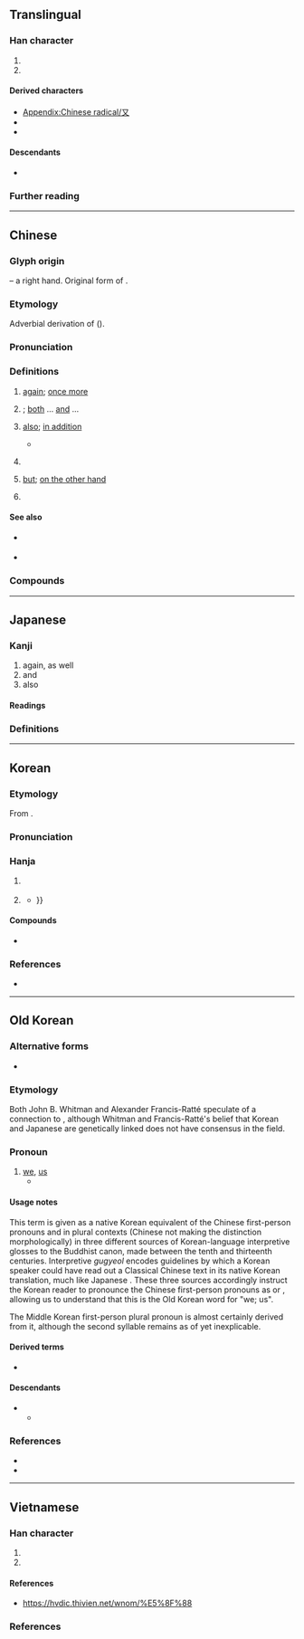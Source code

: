 {{also|ヌ|ﾇ|ㄡ|攵|文|𠬠}}
{{character info}}
{{character info|⼜}}
==Translingual==
{{stroke order|strokes=2}}
{{stroke order|type=animate}}

===Han character===
{{Han char|rn=29|rad=又|as=00|sn=2|four=17400,77400|canj=NK|ids=⿻㇇㇏}}

# {{mul-kangxi radical-def}}
# {{mul-shuowen radical-def|76}}

====Derived characters====
* [[Appendix:Chinese radical/又]]
* {{l|mul|[[叉]], [[仅]], [[叹]], [[𪢲]], [[奴]], [[𢎤]], [[𭠎]], [[汉]], [[𨸕]], [[𪱙]], [[权]], [[𤕭]], [[𪻍]], [[𤰖]], [[𥃫]], [[𥝐]], [[𣦼]], [[𥸩]], [[臤]], [[𮕧]], [[𧺉]], [[𬩴]], [[𮮃]], [[𨥁]], [[𩚄]], [[馭]]([[驭]]), [[𬴲]], [[𩵎]], [[𪎳]]}} <!-- Characters not found in [[Appendix:Chinese radical/又]] -->
* {{l|mul|[[殳]], [[𪠲]], [[㝊]], [[㞋]], [[𭙎]], [[𤆌]], [[𦫿]], [[𤴨]], [[𤼦]], [[𥤦]], [[𧆛]], [[隻]], [[𥆣]], [[𤔪]], [[𪗅]], [[雙]]}} <!-- Characters not found in [[Appendix:Chinese radical/又]] -->

====Descendants====
* {{l|cmn|ㄡ}} {{q|[[Zhuyin]] letter}}

===Further reading===
{{Han ref|kx=0164.430|dkj=03115|dj=0374.140|hdz=10390.010|uh=53C8}}

----

==Chinese==
{{zh-forms}}

===Glyph origin===
{{Han etym}}
{{liushu|p}} – a right hand. Original form of {{och-l|右|right}}.

===Etymology===
Adverbial derivation of {{och-l|有|to have; there is}} ({{zh-ref|Schuessler, 2007}}).

===Pronunciation===
{{zh-pron
|m=yòu
|dg=ю3
|c=jau6
|h=pfs=yu;gd=yu4
|md=êu
|mn=iū
|mn-t=iu7/iu6
|w=3hhieu
|mc=y
|oc=y
|ma=y
|cat=con,adv
}}

===Definitions===
{{zh-hanzi}}

# [[again]]; [[once more]]
#: {{zh-x|又 下雨 了！|It's raining '''again'''!}}
#: {{zh-x|想 了 又 想|to think and think; to deeply think about}}
#: {{zh-x|一次 又 一次 的 失敗|failure after failure}}
# {{n-g|Used to express the coexistence of several conditions or qualities}}; [[both]] ... [[and]] ...
#: {{zh-x|聰明 又 漂亮{liang}|smart and pretty}}
#: {{zh-x|我 又 餓 又 渴。|I am hungry and thirsty.}}
#: {{zh-x|我 又 想 去，又 不 想 去，該 怎麼 辦？}}
# [[also]]; [[in addition]]
#: {{zh-x|^達·^芬-奇 是 科學家，又 是 藝術家。|Leonardo da Vinci was a scientist '''also''' an artist.}}
#* {{zh-x|神 就 造 出 大 魚 和 水 中 所 滋生 各樣 有 生命 的 動物，各 從 其 類。又 造 出 各樣 飛鳥，各 從 其 類。神 看 著[着]{zhuó} 是 好{hǎo} 的。|And God created great whales, and every living creature that moveth, which the waters brought forth abundantly, after their kind, and every winged fowl after his kind: and God saw that it was good.|ref={{w2|zh|和合本|新標點和合本}} ([[w:Chinese Union Version|Chinese Union Version with New Punctuation]]), {{lang|zh|創世記}} (Genesis) 1:21}}
# {{n-g|Used between a whole number and a fraction}}
#: {{zh-x|四 小時 又 十 分鐘|four hours '''and''' ten minutes}}
#: {{zh-x|二 又 三 分 之 一|two '''and''' a third}}
# [[but]]; [[on the other hand]]
# {{n-g|Used in negative statements and rhetorical questions for emphasis}}
#: {{zh-x|下雨 又 有 什麼 關係{xi}？|What difference does the rain make?}}
#: {{zh-x|嗰 啲 嘢 又 唔係 我 做，關 我 咩 事 啫。|Why should I care about that! It's not like I did it.|C}}
#: {{zh-x|我 又 唔係 冇錢。|It's not like I'm broke.|C}}

====See also====
* {{sense|again}} {{zh-l|再}}
* {{q|Min Dong}} {{zh-l|復|bô}}

===Compounds===
{{zh-der|又好笑，又好氣|可又來|又是|又作馮婦|又說又笑|卻又|又要|又氣又急|又及|又驚又喜|又名|又當別論|又弱一個|又讀|又早|又急又氣|欲言又止|玄之又玄|日新又新|一又|三又|又且|又作別論|又生一秦|又紅又專|又道是|復又|損之又損|賠了夫人又折兵|少之又少|又試|又閣}}

{{zh-cat|Beginning}}

----

==Japanese==

===Kanji===
{{ja-kanji|grade=7|rs=又00}}

# again, as well
# and
# also

====Readings====
{{ja-readings
|goon=う
|kanon=ゆう<いう
|kun=また-
}}

===Definitions===
{{ja-kanjitab|また|yomi=k}}
{{ja-see|また}}

----

==Korean==

===Etymology===
From {{der|ko|ltc|-}} {{ltc-l|又}}.

{{collapse|
* {{hanja-dongguk|ᅌᅮᇢ〮|ngwúw}}
* {{hanja-sinjeung|우|wu}}
|Historical readings
|bg=#FFFFFF}}

===Pronunciation===
{{ko-hanja-pron|우|l=y}}

===Hanja===
{{ko-hanja-search}}
{{ko-hanja|또|우}}

# {{lb|ko|literary}} {{hanja form of|우|[[again]]}}
# {{lb|ko|literary}} {{hanja form of|우|[[and]]; [[also]]}}
#* {{quote-book|ko|year=1919|title={{w2|ko|s:3·1독립선언서#원문|기미 독립 선언서(己未獨立宣言書)}}|trans-title={{w2|en|s:Proclamation of Korean Independence|Proclamation of Korean Independence}}|text={{ruby|[[[不自然]]](부자연)}} '''{{ruby|[又](우)}}''' {{ruby|[[[不合理]]](불합리)}}[[하다|한]] {{ruby|[[[錯誤]][[狀態]]](착오상태)}}[[-를]] {{ruby|[[[改善]][[匡正]]](개선광정)}}[[하다|하야]] {{ruby|[[[自然]]](자연)}} '''{{ruby|[又](우)}}''' {{ruby|[[[合理]]](합리)}}[[하다|한]] {{ruby|[[[正經]][[大原]]](정경대원)}}[[-으로]] {{ruby|[[[歸還]]](귀환)}}[[케]] [[하다|함]][[-이다|-이로다]].|tr=bujayeon '''u''' bulhamnihan chagosangtaereul gaeseon-gwangjeonghaya jayeon '''u''' hamnihan jeonggyeongdaewoneuro gwihwanke hamiroda.|t=It is to restore our natural '''and''' rational foundation by rectifying the unnatural '''and''' irrational ambition {{...}}}}

====Compounds====
{{der-top3|Compounds}}
* {{ko-l|우황|又況}}
{{der-bottom}}

===References===
* {{R:hanjadoc|1039}}

----

==Old Korean==

===Alternative forms===
* {{m|oko|于|tr=*wu}}

===Etymology===
Both John B. Whitman and Alexander Francis-Ratté speculate of a connection to {{ncog|jpx-pro|*wa|t=I; me}}, although Whitman and Francis-Ratté's belief that Korean and Japanese are genetically linked does not have consensus in the field.

===Pronoun===
{{head|oko|pronoun|tr=*wu}}

# [[we]], [[us]]
#* {{quote-book|oko|year=c. 1170|title=Interpretive ''{{w|gugyeol}}'' glosses to the ''{{w|Avatamsaka Sutra}}'', vol. 35|text=[我]<sup>'''又'''[[衣]]</sup>身<sup>[[隱]]</sup>薄祐<sup>[[爲]][[良]]</sup>|tr=*'''wu'''-uy MWOM-un PAK.WU-hoy-a|t='''our''' bodies being poor in fortune|footer=(N.B. Gugyeol glyphs are given in non-abbreviated forms. Bracketed terms were ignored when read.)}}

====Usage notes====
This term is given as a native Korean equivalent of the Chinese first-person pronouns {{m|zh|我}} and {{m|zh|吾}} in plural contexts (Chinese not making the distinction morphologically) in three different sources of Korean-language interpretive ''{{w|gugyeol}}'' glosses to the Buddhist canon, made between the tenth and thirteenth centuries. Interpretive ''gugyeol'' encodes guidelines by which a Korean speaker could have read out a Classical Chinese text in its native Korean translation, much like Japanese {{w|kanbun}}. These three sources accordingly instruct the Korean reader to pronounce the Chinese first-person pronouns as {{m|oko|又}} or {{m|oko|于}}, allowing us to understand that this is the Old Korean word for "we; us".

The Middle Korean first-person plural pronoun {{m|okm|우리|tr=wuli|t=we; us}} is almost certainly derived from it, although the second syllable remains as of yet inexplicable.

====Derived terms====
* {{l|oko|吾里|tr=*WUli}}

====Descendants====
* {{desc|okm|우리|tr=wuli|t=we; us}}
** {{desc|ko|우리|t=we; us}}

===References===

* {{cite-book|author={{lang|ko|황선엽}} (Hwang Seon-yeop), {{lang|ko|이전경}} (Yi Jeon-gyeong), {{lang|ko|하귀녀}} (Ha Gwi-nyeo), {{lang|ko|이용}} (Yi Yong), {{lang|ko|박진호}} (Park Jin-ho), {{lang|ko|김성주}} (Kim Seong-ju), {{lang|ko|장경준}} (Jang Gyeong-jun), {{lang|ko|서민욱}} (Seo Min-uk), {{lang|ko|이지영}} (Yi Ji-yeong), {{lang|ko|서형국}} (Seo Hyeong-guk).|title={{lang|ko|석독구결사전/釋讀口訣辭典}}|trans-title=Dictionary of interpretive ''gugyeol''|publisher=Bakmunsa|year=2009|isbn=978-89-94024-04-2}}
* {{cite-journal|author=이병기 (Yi Byeong-gi)|title=Gugyeol jaryo-ui eohwi|script-title=ko:구결자료의 어휘|trans-title=Vocabulary in the ''gugyeol'' sources|journal=Gugyeol Yeon'gu|year=2014|volume=33|pages=23–61}}

----

==Vietnamese==

===Han character===
{{vi-readings|rs=又00
|hanviet=hựu-gdhn;bonet;genibrel;btcn;Trần (1999), hữu-Trần (1999)
|phienthiet=
|nom=lại-gdhn
}}

# {{han tu form of|hựu|[[again]]}}
# {{Nom form of|lại|[[again]]}}

====References====
<references/>
*https://hvdic.thivien.net/wnom/%E5%8F%88

===References===
<references/>

[[Category:CJKV radicals| ]]